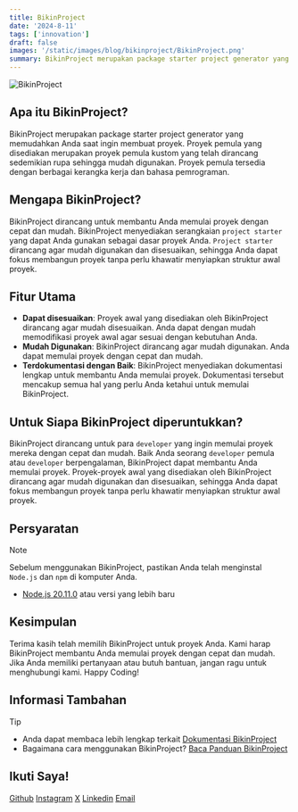 ```yaml
---
title: BikinProject
date: '2024-8-11'
tags: ['innovation']
draft: false
images: '/static/images/blog/bikinproject/BikinProject.png'
summary: BikinProject merupakan package starter project generator yang memudahkan Anda saat ingin membuat proyek.
---
```


<TOCInline toc={props.toc} asDisclosure />

![BikinProject](/static/images/snippets/bikinproject/BikinProject.jpg)

<BikinProjectInfo />

## Apa itu BikinProject?

BikinProject merupakan package starter project generator yang memudahkan Anda saat ingin membuat proyek. Proyek pemula yang disediakan merupakan proyek pemula kustom yang telah dirancang sedemikian rupa sehingga mudah digunakan. Proyek pemula tersedia dengan berbagai kerangka kerja dan bahasa pemrograman.

## Mengapa BikinProject?

BikinProject dirancang untuk membantu Anda memulai proyek dengan cepat dan mudah. ​​BikinProject menyediakan serangkaian `project starter` yang dapat Anda gunakan sebagai dasar proyek Anda. `Project starter` dirancang agar mudah digunakan dan disesuaikan, sehingga Anda dapat fokus membangun proyek tanpa perlu khawatir menyiapkan struktur awal proyek.

## Fitur Utama

- **Dapat disesuaikan**: Proyek awal yang disediakan oleh BikinProject dirancang agar mudah disesuaikan. Anda dapat dengan mudah memodifikasi proyek awal agar sesuai dengan kebutuhan Anda.
- **Mudah Digunakan**: BikinProject dirancang agar mudah digunakan. Anda dapat memulai proyek dengan cepat dan mudah.
- **Terdokumentasi dengan Baik**: BikinProject menyediakan dokumentasi lengkap untuk membantu Anda memulai proyek. Dokumentasi tersebut mencakup semua hal yang perlu Anda ketahui untuk memulai BikinProject.

## Untuk Siapa BikinProject diperuntukkan?

BikinProject dirancang untuk para `developer` yang ingin memulai proyek mereka dengan cepat dan mudah. ​​Baik Anda seorang `developer` pemula atau `developer` berpengalaman, BikinProject dapat membantu Anda memulai proyek. Proyek-proyek awal yang disediakan oleh BikinProject dirancang agar mudah digunakan dan disesuaikan, sehingga Anda dapat fokus membangun proyek tanpa perlu khawatir menyiapkan struktur awal proyek.

## Persyaratan

> [!NOTE]
> Sebelum menggunakan BikinProject, pastikan Anda telah menginstal `Node.js` dan `npm` di komputer Anda.
>
> - [Node.js 20.11.0](https://nodejs.org/) atau versi yang lebih baru

## Kesimpulan

Terima kasih telah memilih BikinProject untuk proyek Anda. Kami harap BikinProject membantu Anda memulai proyek dengan cepat dan mudah. ​​Jika Anda memiliki pertanyaan atau butuh bantuan, jangan ragu untuk menghubungi kami. Happy Coding!

## Informasi Tambahan

> [!TIP]
>
> - Anda dapat membaca lebih lengkap terkait [Dokumentasi BikinProject](https://nuflakbrr.github.io/bikinproject)
> - Bagaimana cara menggunakan BikinProject? [Baca Panduan BikinProject](/snippets/bikinproject)

## Ikuti Saya!

[Github](https://www.github.com/nuflakbrr)
[Instagram](https://www.instagram.com/kbrnugroho)
[X](https://www.x.com/nuflakbrr)
[Linkedin](https://www.linkedin.com/in/nuflakbrr)
[Email](mailto:naufalakbar378@gmail.com)
